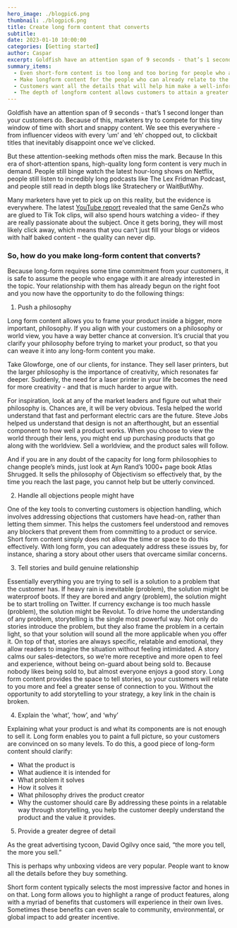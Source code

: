 ```yaml
---
hero_image: ./blogpic6.png
thumbnail: ./blogpic6.png
title: Create long form content that converts
subtitle:
date: 2023-01-10 10:00:00
categories: [Getting started]
author: Caspar
excerpt: Goldfish have an attention span of 9 seconds - that’s 1 second longer than your customers do.
summary_items:
  - Even short-form content is too long and too boring for people who aren't interested in it. Don't optimise for those people. Optimise for the buyer.
  - Make longform content for the people who can already relate to the problem or worldview that you address with your product.
  - Customers want all the details that will help him make a well-informed decision. Use longform and leave no stone unturned, so your customers are completely confident that they have made the right choice.
  - The depth of longform content allows customers to attain a greater understanding of the product and the philosophy behind it, which builds trust and connection with the seller.
---
```


Goldfish have an attention span of 9 seconds - that’s 1 second longer than your customers do. Because of this, marketers try to compete for this tiny window of time with short and snappy content. We see this everywhere - from influencer videos with every ‘um’ and ‘eh’ chopped out, to clickbait titles that inevitably disappoint once we’ve clicked.

But these attention-seeking methods often miss the mark. Because In this era of short-attention spans, high-quality long form content is very much in demand. People still binge watch the latest hour-long shows on Netflix, people still listen to incredibly long podcasts like The Lex Fridman Podcast, and people still read in depth blogs like Stratechery or WaitButWhy.

Many marketers have yet to pick up on this reality, but the evidence is everywhere.
The latest [YouTube report](https://www.youtube.com/trends/report/) revealed that the same GenZs who are glued to Tik Tok clips, will also spend hours watching a video- if they are really passionate about the subject. Once it gets boring, they will most likely click away, which means that you can’t just fill your blogs or videos with half baked content - the quality can never dip.

### So, how do you make long-form content that converts?

Because long-form requires some time commitment from your customers, it is safe to assume the people who engage with it are already interested in the topic. Your relationship with them has already begun on the right foot and you now have the opportunity to do the following things:

1. Push a philosophy

Long form content allows you to frame your product inside a bigger, more important, philosophy. If you align with your customers on a philosophy or world view, you have a way better chance at conversion. It’s crucial that you clarify your philosophy before trying to market your product, so that you can weave it into any long-form content you make.

Take Glowforge, one of our clients, for instance. They sell laser printers, but the larger philosophy is the importance of creativity, which resonates far deeper. Suddenly, the need for a laser printer in your life becomes the need for more creativity - and that is much harder to argue with.

For inspiration, look at any of the market leaders and figure out what their philosophy is. Chances are, it will be very obvious. Tesla helped the world understand that fast and performant electric cars are the future. Steve Jobs helped us understand that design is not an afterthought, but an essential component to how well a product works. When you choose to view the world through their lens, you might end up purchasing products that go along with the worldview. Sell a worldview, and the product sales will follow.

And if you are in any doubt of the capacity for long form philosophies to change people’s minds, just look at Ayn Rand’s 1000+ page book Atlas Shrugged. It sells the philosophy of Objectivism so effectively that, by the time you reach the last page, you cannot help but be utterly convinced.

2. Handle all objections people might have

One of the key tools to converting customers is objection handling, which involves addressing objections that customers have head-on, rather than letting them simmer. This helps the customers feel understood and removes any blockers that prevent them from committing to a product or service.
Short form content simply does not allow the time or space to do this effectively. With long form, you can adequately address these issues by, for instance, sharing a story about other users that overcame similar concerns.

3. Tell stories and build genuine relationship

Essentially everything you are trying to sell is a solution to a problem that the customer has. If heavy rain is inevitable (problem), the solution might be waterproof boots. If they are bored and angry (problem), the solution might be to start trolling on Twitter. If currency exchange is too much hassle (problem), the solution might be Revolut. To drive home the understanding of any problem, storytelling is the single most powerful way. Not only do stories introduce the problem, but they also frame the problem in a certain light, so that your solution will sound all the more applicable when you offer it.
On top of that, stories are always specific, relatable and emotional, they allow readers to imagine the situation without feeling intimidated. A story calms our sales-detectors, so we’re more receptive and more open to feel and experience, without being on-guard about being sold to. Because nobody likes being sold to, but almost everyone enjoys a good story.
Long form content provides the space to tell stories, so your customers will relate to you more and feel a greater sense of connection to you. Without the opportunity to add storytelling to your strategy, a key link in the chain is broken.

4. Explain the ‘what’, ‘how’, and ‘why’

Explaining what your product is and what its components are is not enough to sell it. Long form enables you to paint a full picture, so your customers are convinced on so many levels.
To do this, a good piece of long-form content should clarify:

- What the product is
- What audience it is intended for
- What problem it solves
- How it solves it
- What philosophy drives the product creator
- Why the customer should care
  By addressing these points in a relatable way through storytelling, you help the customer deeply understand the product and the value it provides.

5. Provide a greater degree of detail

As the great advertising tycoon, David Ogilvy once said, “the more you tell, the more you sell.”

This is perhaps why unboxing videos are very popular. People want to know all the details before they buy something.

Short form content typically selects the most impressive factor and hones in on that. Long form allows you to highlight a range of product features, along with a myriad of benefits that customers will experience in their own lives. Sometimes these benefits can even scale to community, environmental, or global impact to add greater incentive.
